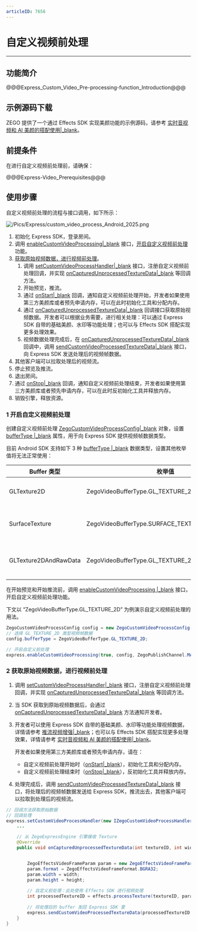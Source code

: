 ```yaml
---
articleID: 7656
---
```

<style>
table th:nth-of-type(1) {width: 20%;}
table {width: 100%;}
</style>


# 自定义视频前处理

- - -

## 功能简介

@@@Express_Custom_Video_Pre-processing-function_Introduction@@@

## 示例源码下载

ZEGO 提供了一个通过 Effects SDK 实现美颜功能的示例源码，请参考 [实时音视频和 AI 美颜的搭配使用\|_blank](#11257)。


## 前提条件

在进行自定义视频前处理前，请确保：

@@@Express-Video_Prerequisites@@@

## 使用步骤

自定义视频前处理的流程与接口调用，如下所示： 

![/Pics/Express/custom_video_process_Android_2025.png](//doc.oa.zego.im/Pics/Express/custom_video_process_Android_2025.png)

1. 初始化 Express SDK，登录房间。
2. 调用 [enableCustomVideoProcessing\|_blank](@enableCustomVideoProcessing) 接口，[开启自定义视频前处理](7656#4_1) 功能。
3. [获取原始视频数据，进行视频前处理](7656#4_2)。
    1. 调用 [setCustomVideoProcessHandler\|_blank](@setCustomVideoProcessHandler) 接口，注册自定义视频前处理回调，并实现 [onCapturedUnprocessedTextureData\|_blank](@onCapturedUnprocessedTextureData) 等回调方法。
    2. 开始预览，推流。    
    3. 通过 [onStart\|_blank](@onStart-IZegoCustomVideoProcessHandler) 回调，通知自定义视频前处理开始，开发者如果使用第三方美颜库或者预先申请内存，可以在此时初始化工具和分配内存。
    4. 通过 [onCapturedUnprocessedTextureData\|_blank](@onCapturedUnprocessedTextureData) 回调接口获取原始视频数据。开发者可以根据业务需要，进行相关处理：可以通过 Express SDK 自带的基础美颜、水印等功能处理；也可以与 Effects SDK 搭配实现更多处理效果。
    5. 视频数据处理完成后，在 [onCapturedUnprocessedTextureData\|_blank](@onCapturedUnprocessedTextureData) 回调中，调用 [sendCustomVideoProcessedTextureData\|_blank](@sendCustomVideoProcessedTextureData) 接口，向 Express SDK 发送处理后的视频帧数据。
4. 其他客户端可以拉取处理后的视频流。
5. 停止预览及推流。
6. 退出房间。
7. 通过 [onStop\|_blank](@onStop-IZegoCustomVideoProcessHandler) 回调，通知自定义视频前处理结束，开发者如果使用第三方美颜库或者预先申请内存，可以在此时反初始化工具并释放内存。
8. 销毁引擎，释放资源。

### 1 开启自定义视频前处理

创建自定义视频前处理 [ZegoCustomVideoProcessConfig\|_blank](@-ZegoCustomVideoProcessConfig) 对象，设置 [bufferType \|_blank](/zh/api?doc=Express_Video_SDK_API~Java_android~class~im-zego-zegoexpress-entity-zego-custom-video-process-config#buffer-type) 属性，用于向 Express SDK 提供视频帧数据类型。

目前 Android SDK 支持如下 3 种 [bufferType \|_blank](/zh/api?doc=Express_Video_SDK_API~Java_android~class~im-zego-zegoexpress-entity-zego-custom-video-process-config#buffer-type) 数据类型，设置其他枚举值将无法正常使用：

| Buffer 类型 | 枚举值 |说明 |
|-----|------|------|
| GLTexture2D | ZegoVideoBufferType.GL_TEXTURE_2D  |表示 Texture 纹理类型的原始视频数据。|
| SurfaceTexture | ZegoVideoBufferType.SURFACE_TEXTURE |表示 SurfaceTexture 类型的原始视频数据。|
| GLTexture2DAndRawData | ZegoVideoBufferType.GL_TEXTURE_2D_AND_RAW_DATA |表示 OpenGL Texture 2D 类型视频帧和裸数据类型视频帧。|

在开始预览和开始推流前，调用 [enableCustomVideoProcessing \|_blank](/zh/api?doc=Express_Video_SDK_API~Java_android~class~im-zego-zegoexpress-zego-express-engine#enable-custom-video-processing) 接口，开启自定义视频前处理功能。

下文以 “ZegoVideoBufferType.GL_TEXTURE_2D” 为例演示自定义视频前处理的用法。

```java
ZegoCustomVideoProcessConfig config = new ZegoCustomVideoProcessConfig();
// 选择 GL_TEXTURE_2D 类型视频帧数据
config.bufferType = ZegoVideoBufferType.GL_TEXTURE_2D;

// 开启自定义前处理
express.enableCustomVideoProcessing(true, config, ZegoPublishChannel.MAIN);
```

### 2 获取原始视频数据，进行视频前处理

1. 调用 [setCustomVideoProcessHandler\|_blank](@setCustomVideoProcessHandler) 接口，注册自定义视频前处理回调，并实现 [onCapturedUnprocessedTextureData\|_blank](@onCapturedUnprocessedTextureData) 等回调方法。

2. 当 SDK 获取到原始视频数据后，会通过 [onCapturedUnprocessedTextureData\|_blank](@onCapturedUnprocessedTextureData) 方法通知开发者。

3. 开发者可以使用 Express SDK 自带的基础美颜、水印等功能处理视频数据，详情请参考 [推流视频增强\|_blank](!Publish_Video_Enhanced)；也可以与 Effects SDK 搭配实现更多处理效果，详情请参考 [实时音视频和 AI 美颜的搭配使用\|_blank](#11257)。
    <div class="mk-warning">

    开发者如果使用第三方美颜库或者预先申请内存，请在：
    - 自定义视频前处理开始时（[onStart\|_blank](@onStart-IZegoCustomVideoProcessHandler)），初始化工具和分配内存。
    - 自定义视频前处理结束时（[onStop\|_blank](@onStop-IZegoCustomVideoProcessHandler)），反初始化工具并释放内存。 
    </div>
    

4. 处理完成后，调用 [sendCustomVideoProcessedTextureData\|_blank](@sendCustomVideoProcessedTextureData) 接口，将处理后的视频帧数据发送给 Express SDK，推流出去，其他客户端可以拉取到处理后的视频流。

```java
// 回调方法获取原始数据
// 回调处理
express.setCustomVideoProcessHandler(new IZegoCustomVideoProcessHandler() {
    ...

    // 从 ZegoExpressEngine 引擎接收 Texture
    @Override
    public void onCapturedUnprocessedTextureData(int textureID, int width, int height, long referenceTimeMillisecond, ZegoPublishChannel channel) {


        ZegoEffectsVideoFrameParam param = new ZegoEffectsVideoFrameParam();
        param.format = ZegoEffectsVideoFrameFormat.BGRA32;
        param.width = width;
        param.height = height;
    
        // 自定义前处理：此处使用 Effects SDK 进行视频处理
        int processedTextureID = effects.processTexture(textureID, param);
    
        // 将处理后的 buffer 发回 Express SDK 里
        express.sendCustomVideoProcessedTextureData(processedTextureID, width, height, referenceTimeMillisecond);
    }
}
```
